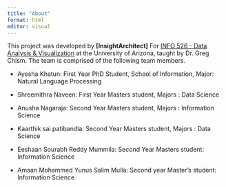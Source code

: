 ```yaml
---
title: "About"
format: html
editor: visual
---
```


This project was developed by **\[InsightArchitect\]** For [INFO 526 - Data Analysis & Visualization](https://datavizaz.org/) at the University of Arizona, taught by Dr. Greg Chism. The team is comprised of the following team members.

-   Ayesha Khatun: First Year PhD Student, School of Information, Major: Natural Language Processing

-   Shreemithra Naveen: First Year Masters student, Majors : Data Science

-   Anusha Nagaraja: Second Year Masters student, Majors : Information Science

-   Kaarthik sai patibandla: Second Year Masters student, Majors : Data Science

-   Eeshaan Sourabh Reddy Mummila: Second Year Masters student: Information Science

-   Amaan Mohammed Yunus Salim Mulla: Second year Master's student: Information Science
